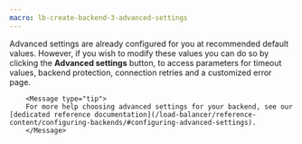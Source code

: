 ```yaml
---
macro: lb-create-backend-3-advanced-settings
---
```


Advanced settings are already configured for you at recommended default values. However, if you wish to modify these values you can do so by clicking the **Advanced settings** button, to access parameters for timeout values, backend protection, connection retries and a customized error page.

        <Message type="tip">
        For more help choosing advanced settings for your backend, see our [dedicated reference documentation](/load-balancer/reference-content/configuring-backends/#configuring-advanced-settings).
        </Message>
